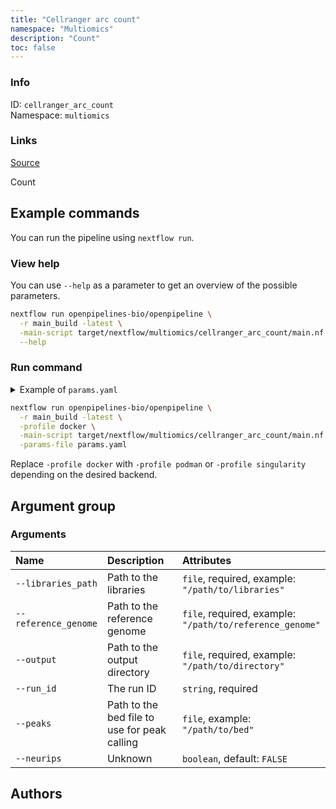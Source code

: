 ```yaml
---
title: "Cellranger arc count"
namespace: "Multiomics"
description: "Count"
toc: false
---
```


::: {.column-margin}

### Info

ID: `cellranger_arc_count`  
Namespace: `multiomics`

### Links
[Source](https://github.com/openpipelines-bio/openpipeline/blob/main/src/multiomics/cellranger_arc_count){.btn-action .btn-sm .btn-info .btn role="button"}

:::

Count

## Example commands

You can run the pipeline using `nextflow run`.

### View help

You can use `--help` as a parameter to get an overview of the possible parameters.

```bash
nextflow run openpipelines-bio/openpipeline \
  -r main_build -latest \
  -main-script target/nextflow/multiomics/cellranger_arc_count/main.nf \
  --help
```

### Run command

<details>
<summary>Example of `params.yaml`</summary>
```yaml

```
</details>

```bash
nextflow run openpipelines-bio/openpipeline \
  -r main_build -latest \
  -profile docker \
  -main-script target/nextflow/multiomics/cellranger_arc_count/main.nf \
  -params-file params.yaml
```

:::{.callout-note}
Replace `-profile docker` with `-profile podman` or `-profile singularity` depending on the desired backend.
:::

## Argument group

### Arguments

|Name                 |Description                                  |Attributes                                               |
|:--------------------|:--------------------------------------------|:--------------------------------------------------------|
|`--libraries_path`   |Path to the libraries                        |`file`, required, example: `"/path/to/libraries"`        |
|`--reference_genome` |Path to the reference genome                 |`file`, required, example: `"/path/to/reference_genome"` |
|`--output`           |Path to the output directory                 |`file`, required, example: `"/path/to/directory"`        |
|`--run_id`           |The run ID                                   |`string`, required                                       |
|`--peaks`            |Path to the bed file to use for peak calling |`file`, example: `"/path/to/bed"`                        |
|`--neurips`          |Unknown                                      |`boolean`, default: `FALSE`                              |

## Authors

